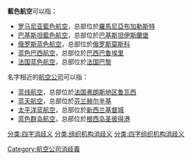 '''藍色航空'''可以指：
* [[罗马尼亚藍色航空|罗马尼亚藍色航空]]，总部位於[[羅馬尼亞|羅馬尼亞]][[布加勒斯特|布加勒斯特]]
* [[巴基斯坦藍色航空|巴基斯坦藍色航空]]，总部位於[[巴基斯坦|巴基斯坦]][[伊斯蘭堡|伊斯蘭堡]]
* [[蓝色航空_(俄罗斯)|俄罗斯蓝色航空]]，总部位於[[俄罗斯|俄罗斯]][[莫斯科|莫斯科]]
* [[蓝色巴西航空|蓝色巴西航空]]，总部位於[[巴西|巴西]][[巴鲁埃里|巴鲁埃里]]
* [[法国蓝色航空|法国蓝色航空]]，总部位於[[法国|法国]][[巴黎|巴黎]]

名字相近的[[航空公司|航空公司]]可以指：
* [[蓝线航空|蓝线航空]]，总部位於[[法国|法国]][[弗朗斯地区鲁瓦西|弗朗斯地区鲁瓦西]]
* [[蓝天航空|蓝天航空]]，总部位於[[芬兰|芬兰]][[赫尔辛基|赫尔辛基]]
* [[太平洋蓝航空|太平洋蓝航空]]，总部位於[[新西兰|新西兰]][[基督城|基督城]]
* [[蓝色群岛航空|蓝色群岛航空]]，总部位於[[根西岛|根西岛]][[圣彼得港|圣彼得港]]

{{disambig}}
[[Category:航空公司消歧義|Category:航空公司消歧義]]
[[分类:四字消歧义|分类:四字消歧义]]
[[分类:组织机构消歧义|分类:组织机构消歧义]]
[[分类:四字组织机构消歧义|分类:四字组织机构消歧义]]
